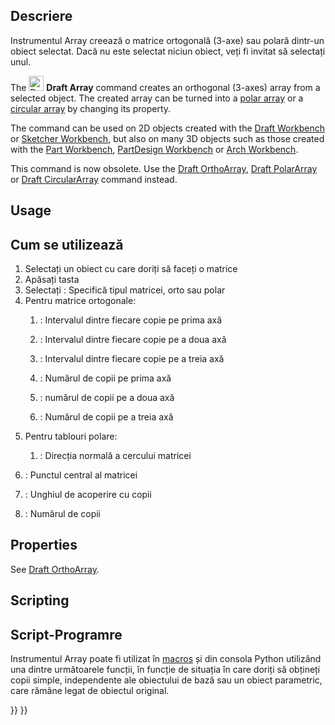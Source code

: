 <languages/>

<div class="mw-translate-fuzzy">
{{Docnav/ro
|[[Draft_Draft2Sketch|Draft to Sketch]]
|[[Draft_LinkArray|Link Array]]
|[[Draft_Workbench|Draft]]
|IconL=Draft_Draft2Sketch.svg
|IconC=Workbench_Draft.svg
|IconR=Draft_LinkArray.svg
}}
</div>

{{VeryImportantMessage|THIS COMMAND IS OBSOLETE<br>
It is not available in {{VersionPlus|0.21}}. Use [[Draft_OrthoArray|Draft OrthoArray]], [[Draft_PolarArray|Draft PolarArray]] or [[Draft_CircularArray|Draft CircularArray]] instead.}}

<div class="mw-translate-fuzzy">
{{GuiCommand/ro
|Name=Draft Array|Name/ro=Matrice repetabilitate
|MenuLocation=Draft → Array
|Workbenches=[[Draft_Workbench/ro|Draft]], [[Arch_Workbench/ro|Arch]]
|SeeAlso=[[Draft_PolarArray|PolarArray]], [[Draft_CircularArray|CircularArray]], [[Draft_PathArray|PathArray]], [[Draft_PointArray|PointArray]], [[Draft_Clone|Clone]]
}}
</div>

<span id="Description"></span>
<div class="mw-translate-fuzzy">
== Descriere ==
Instrumentul Array creează o matrice ortogonală (3-axe) sau polară dintr-un obiect selectat. Dacă nu este selectat niciun obiect, veți fi invitat să selectați unul.
</div>

The [[Image:Draft_Array.svg|24px]] '''Draft Array''' command creates an orthogonal (3-axes) array from a selected object. The created array can be turned into a [[Draft_PolarArray|polar array]] or a [[Draft_CircularArray|circular array]] by changing its {{PropertyData|Array Type}} property.

The command can be used on 2D objects created with the [[Draft_Workbench|Draft Workbench]] or [[Sketcher_Workbench|Sketcher Workbench]], but also on many 3D objects such as those created with the [[Part_Workbench|Part Workbench]], [[PartDesign_Workbench|PartDesign Workbench]] or [[Arch_Workbench|Arch Workbench]].

This command is now obsolete. Use the [[Draft_OrthoArray|Draft OrthoArray]], [[Draft_PolarArray|Draft PolarArray]] or [[Draft_CircularArray|Draft CircularArray]] command instead.

==Usage==

<div class="mw-translate-fuzzy">
== Cum se utilizează ==
# Selectați un obiect cu care doriți să faceți o matrice
# Apăsați tasta {{KEY | [[Image:Draft_Array.svg|16px]] [[Draft_Array|Array de Proiect]]}}
# Selectați {{PropertyData | Array Type}}: Specifică tipul matricei, orto sau polar
# Pentru matrice ortogonale:
## {{PropertyData | Interval X}}: Intervalul dintre fiecare copie pe prima axă
## {{PropertyData | Interval Y}}: Intervalul dintre fiecare copie pe a doua axă
## {{PropertyData | Interval Z}}: Intervalul dintre fiecare copie pe a treia axă
## {{PropertyData | Număr X}}: Numărul de copii pe prima axă
## {{PropertyData | Număr Y}}: numărul de copii pe a doua axă
## {{PropertyData | Număr Z}}: Numărul de copii pe a treia axă
# Pentru tablouri polare:
## {{PropertyData | Axis}}: Direcția normală a cercului matricei
# {{PropertyData | Center}}: Punctul central al matricei
# {{PropertyData | Angle}}: Unghiul de acoperire cu copii
# {{PropertyData | Număr Polar}}: Numărul de copii
</div>

==Properties==

See [[Draft_OrthoArray#Properties|Draft OrthoArray]].

==Scripting==

<div class="mw-translate-fuzzy">
==Script-Programre==
Instrumentul Array poate fi utilizat în [[macros]] și din consola Python utilizând una dintre următoarele funcții, în funcție de situația în care doriți să obțineți copii simple, independente ale obiectului de bază sau un obiect parametric, care rămâne legat de obiectul original.
</div>


<div class="mw-translate-fuzzy">
{{Docnav/ro
|[[Draft_Draft2Sketch|Draft to Sketch]]
|[[Draft_LinkArray|Link Array]]
|[[Draft_Workbench|Draft]]
|IconL=Draft_Draft2Sketch.svg
|IconC=Workbench_Draft.svg
|IconR=Draft_LinkArray.svg
}}
</div>

{{Draft Tools navi{{#translation:}}}}
{{Userdocnavi{{#translation:}}}}